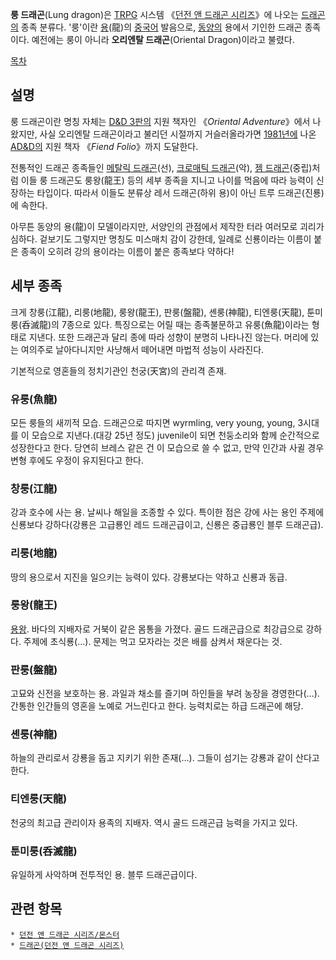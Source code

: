 '''룽 드래곤'''(Lung dragon)은 [[TRPG]] 시스템 《[[던전 앤 드래곤 시리즈]]》에 나오는 [[드래곤]]의 종족 분류다. '룽'이란 [[용]](龍)의 [[중국어]] 발음으로, [[동양]]의 용에서 기인한 드래곤 종족이다. 예전에는 룽이 아니라 '''오리엔탈 드래곤'''(Oriental Dragon)이라고 불렸다.

[[목차]]
== 설명 ==
룽 드래곤이란 명칭 자체는 [[D&D 3판]]의 지원 책자인 《''Oriental Adventure''》에서 나왔지만, 사실 오리엔탈 드래곤이라고 불리던 시절까지 거슬러올라가면 [[1981년]]에 나온 [[AD&D]]의 지원 책자 《''Fiend Folio''》까지 도달한다.

전통적인 드래곤 종족들인 [[메탈릭 드래곤]](선), [[크로매틱 드래곤]](악), [[젬 드래곤]](중립)처럼 이들 룽 드래곤도 룽왕(龍王) 등의 세부 종족을 지니고 나이를 먹음에 따라 능력이 신장하는 타입이다. 따라서 이들도 분류상 레서 드래곤(하위 용)이 아닌 트루 드래곤(진룡)에 속한다.

아무튼 동양의 용(龍)이 모델이라지만, 서양인의 관점에서 제작한 터라 여러모로 괴리가 심하다. 겉보기도 그렇지만 명칭도 미스매치 감이 강한데, 일례로 신룡이라는 이름이 붙은 종족이 오히려 강의 용이라는 이름이 붙은 종족보다 약하다!

== 세부 종족 ==
크게 창룽(江龍), 리룽(地龍), 룽왕(龍王), 판룽(盤龍), 셴룽(神龍), 티엔룽(天龍), 툰미룽(呑滅龍)의 7종으로 있다. 특징으로는 어릴 때는 종족불문하고 유룽(魚龍)이라는 형태로 지낸다. 또한 드래곤과 달리 종에 따라 성향이 분명히 나타나진 않는다. 머리에 있는 여의주로 날아다니지만 사냥해서 떼어내면 마법적 성능이 사라진다.

기본적으로 영혼들의 정치기관인 천궁(天宮)의 관리격 존재.

=== 유룽(魚龍) ===
모든 룽들의 새끼적 모습. 드래곤으로 따지면 wyrmling, very young, young, 3시대를 이 모습으로 지낸다.(대강 25년 정도) juvenile이 되면 천둥소리와 함께 순간적으로 성장한다고 한다. 당연히 브레스 같은 건 이 모습으로 쓸 수 없고, 만약 인간과 사귈 경우 변형 후에도 우정이 유지된다고 한다.

=== 창룽(江龍) ===
강과 호수에 사는 용. 날씨나 해일을 조종할 수 있다. 특이한 점은 강에 사는 용인 주제에 신룡보다 강하다(강룡은 고급룡인 레드 드래곤급이고, 신룡은 중급룡인 블루 드래곤급).

=== 리룽(地龍) ===
땅의 용으로서 지진을 일으키는 능력이 있다. 강룡보다는 약하고 신룡과 동급.

=== 룽왕(龍王) ===
[[용왕]]. 바다의 지배자로 거북이 같은 몸통을 가졌다. 골드 드래곤급으로 최강급으로 강하다. 주제에 초식룡(…). 문제는 먹고 모자라는 것은 배를 삼켜서 채운다는 것.

=== 판룽(盤龍) ===
고묘와 신전을 보호하는 용. 과일과 채소를 즐기며 하인들을 부려 농장을 경영한다(…). 간통한 인간들의 영혼을 노예로 거느린다고 한다. 능력치로는 하급 드래곤에 해당.

=== 셴룽(神龍) ===
하늘의 관리로서 강룡을 돕고 지키기 위한 존재(…). 그들이 섬기는 강룡과 같이 산다고 한다.

=== 티엔룽(天龍) ===
천궁의 최고급 관리이자 용족의 지배자. 역시 골드 드래곤급 능력을 가지고 있다.

=== 툰미룽(呑滅龍) ===
유일하게 사악하며 전투적인 용. 블루 드래곤급이다.

== 관련 항목 ==
 * [[던전 앤 드래곤 시리즈/몬스터]]
 * [[드래곤(던전 앤 드래곤 시리즈)]]
